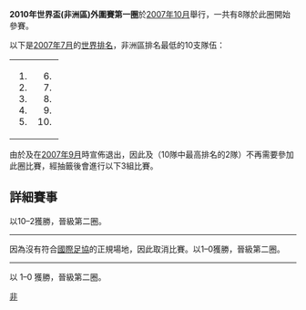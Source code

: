 {{main|2010年世界盃外圍賽 (非洲區)}}

'''2010年世界盃(非洲區)外圍賽第一圈'''於[[2007年10月|2007年10月]]舉行，一共有8隊於此圈開始參賽。

以下是[[2007年7月|2007年7月]]的[[國際足協世界排名|世界排名]]，非洲區排名最低的10支隊伍：
{|class="wikitable" 
|-
|
# {{fb|SWZ}}
# {{fb|SEY}}
# {{fb|SLE}}
# {{fb|MAD}}
# {{fb|COM}}
|
<ol start=6>
<li>{{fb|CAF}}
<li>{{fb|GBS}}
<li>{{fb|SOM}}
<li>{{fb|DJI}}
<li>{{fb|STP}}
</ol>
|}

由於{{fb|STP}}及{{fb|CAF}}在[[2007年9月|2007年9月]]時宣佈退出，因此{{fb|SWZ}}及{{fb|SEY}}（10隊中最高排名的2隊）不再需要參加此圈比賽，經抽籤後會進行以下3組比賽。

== 詳細賽事 ==
<div id="Madagascar vs Comoros">{{footballbox
|date = 2007年10月14日
|time = 14:30 [[UTC+3|UTC+3]]
|team1 = {{fb-rt|MAD}}
|score = 6 – 2
|report = [http://www.fifa.com/worldcup/preliminaries/africa/matches/round=250416/match=300032121/report.html 報告]
|team2 = {{fb|COM}}
|goals1 = 安楚亞斯瑪 {{goal|30}} {{goal|40}} {{goal|49|點球}} {{goal|57}}<br />羅卡多曼提拜 {{goal|65}}<br />提沙里札 {{goal|79}}
|goals2 = 米塔奇 {{goal|6}}<br />貝克.艾柏 {{goal|53|點球}}
|stadium = 馬哈瑪斯那麥奇帕體育場，[[安塔那那利佛|安塔那那利佛]]
|attendance = 7,754
|referee = Wellington Kaoma (贊比亞)
}}

<div id="Comoros v Madagascar">{{footballbox
|date = 2007年10月17日
|time = 15:00 [[UTC+3|UTC+3]]
|team1 = {{fb-rt|COM}}
|score = 0 – 4 
|report = [http://www.fifa.com/worldcup/preliminaries/africa/matches/round=250416/match=300032116/report.html 報告]
|team2 = {{fb|MAD}}
|goals1 = 
|goals2 = 瑞米傑尼爾 {{goal|38}} {{goal|52}}<br />羅卡多曼提拜 {{goal|62}}<br />羅伯森 {{goal|74}}
|stadium = 莫洛尼體育場，[[莫洛尼|莫洛尼]]
|attendance = 1,610
|referee = Jerome Damon (南非)
}}
'''{{fb|MAD}}'''以10–2獲勝，晉級第二圈。
----

<div id="Djibouti v Somalia">{{footballbox
|date = 2007年10月16日
|time = 16:00 [[UTC+3|UTC+3]]
|team1 = {{fb-rt|DJI}}
|score = 1 – 0
|report = [http://www.fifa.com/worldcup/preliminaries/africa/matches/round=250416/match=300032120/report.html 報告]
|team2 = {{fb|SOM}}
|goals1 = 哈森雅辛 {{goal|84}}
|goals2 =
|stadium = 吉布地體育場，[[吉布地|吉布地]]
|attendance = 10,000
|referee = Khalid Abdel Rahman (蘇丹)
}}
'''{{fb|SOM}}'''因為沒有符合[[國際足協|國際足協]]的正規場地，因此取消比賽。'''{{fb|DJI}}'''以1–0獲勝，晉級第二圈。
----

<div id="Sierra Leone v Guinea-Bissau">{{footballbox
|date = 2007年10月14日
|time = 16:30 [[UTC+0|UTC+0]]
|team1 = {{fb-rt|SLE}}
|score = 1 – 0
|report = [http://www.fifa.com/worldcup/preliminaries/africa/matches/round=250416/match=300032124/report.html 報告]
|team2 = {{fb|GNB}}
|goals1 = 克提奇 {{goal|15}}
|goals2 =
|stadium = 獅子山國家體育場，[[自由城|自由城]]
|attendance = 25,000
|referee = Sule Mana (尼日利亞)
}}

<div id="Guinea-Bissau v Sierra Leone">{{footballbox
|date = 2007年10月17日
|time = 16:30 [[UTC+0|UTC+0]]
|team1 = {{fb-rt|GNB}}
|score =  0 – 0 
|report = [http://www.fifa.com/worldcup/preliminaries/africa/matches/round=250416/match=300032119/report.html 報告]
|team2 = {{fb|SLE}}
|goals1 =
|goals2 =
|stadium = 比索24體育場，[[比索|比索]]
|attendance = 12,000
|referee = Josepf Odartei (加納)
}}
'''{{fb|SLE}}'''以 1–0 獲勝，晉級第二圈。

[[Category:2010年世界盃外圍賽|非]]
